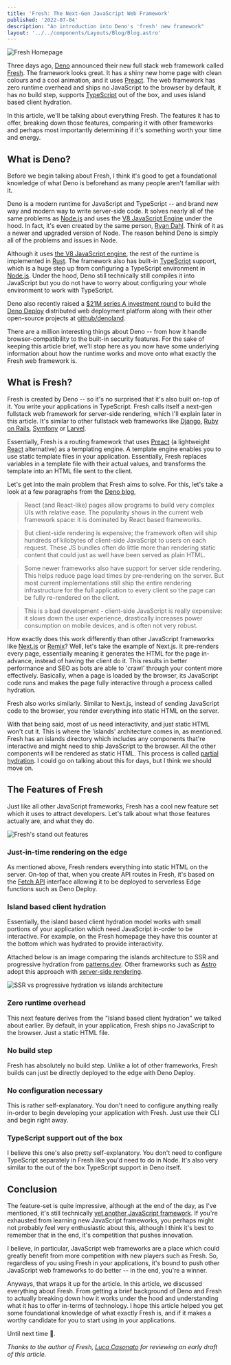```yaml
---
title: 'Fresh: The Next-Gen JavaScript Web Framework'
published: '2022-07-04'
description: "An introduction into Deno's 'fresh' new framework"
layout: '../../components/Layouts/Blog/Blog.astro'
---
```


![Fresh Homepage](https://dev-to-uploads.s3.amazonaws.com/uploads/articles/6dre0h7reim1xq9eg87b.gif)

Three days ago, [Deno] announced their new full stack web framework called [Fresh]. The framework looks great. It has a shiny new home page with clean colours and a cool animation, and it uses [Preact](https://preactjs.com/). The web framework has zero runtime overhead and ships no JavaScript to the browser by default, it has no build step, supports [TypeScript] out of the box, and uses island based client hydration.

In this article, we'll be talking about everything Fresh. The features it has to offer, breaking down those features, comparing it with other frameworks and perhaps most importantly determining if it's something worth your time and energy.

## What is Deno?

Before we begin talking about Fresh, I think it's good to get a foundational knowledge of what Deno is beforehand as many people aren't familiar with it.

Deno is a modern runtime for JavaScript and TypeScript -- and brand new way and modern way to write server-side code. It solves nearly all of the same problems as [Node.js] and uses the [V8 JavaScript Engine](https://v8.dev/) under the hood. In fact, it's even created by the same person, [Ryan Dahl](https://github.com/ry). Think of it as a newer and upgraded version of Node. The reason behind Deno is simply all of the problems and issues in Node.

Although it uses [the V8 JavaScript engine](https://v8.dev/), the rest of the runtime is implemented in [Rust](https://www.rust-lang.org/). The framework also has built-in [TypeScript] support, which is a huge step up from configuring a TypeScript environment in [Node.js]. Under the hood, Deno still technically still compiles it into JavaScript but you do not have to worry about configuring your whole environment to work with TypeScript.

Deno also recently raised a [$21M series A investment round](https://deno.com/blog/series-a) to build the [Deno Deploy](https://deno.com/) distributed web deployment platform along with their other open-source projects at [github/denoland](https://github.com/denoland).

There are a million interesting things about Deno -- from how it handle browser-compatibility to the built-in security features. For the sake of keeping this article brief, we'll stop here as you now have some underlying information about how the runtime works and move onto what exactly the Fresh web framework is.

## What is Fresh?

Fresh is created by Deno -- so it's no surprised that it's also built on-top of it. You write your applications in TypeScript. Fresh calls itself a next-gen fullstack web framework for server-side rendering, which I'll explain later in this article. It's similar to other fullstack web frameworks like [Django](https://www.djangoproject.com/), [Ruby on Rails](https://rubyonrails.org/), [Symfony](https://symfony.com/) or [Larvel](https://laravel.com/).

Essentially, Fresh is a routing framework that uses [Preact](https://preactjs.com/) (a lightweight [React](https://reactjs.org) alternative) as a templating engine. A template engine enables you to use static template files in your application. Essentially, Fresh replaces variables in a template file with their actual values, and transforms the template into an HTML file sent to the client.

Let's get into the main problem that Fresh aims to solve. For this, let's take a look at a few paragraphs from the [Deno blog](https://deno.com/blog/fresh-is-stable),

> React (and React-like) pages allow programs to build very complex UIs with relative ease. The popularity shows in the current web framework space: it is dominated by React based frameworks.

> But client-side rendering is expensive; the framework often will ship hundreds of kilobytes of client-side JavaScript to users on each request. These JS bundles often do little more than rendering static content that could just as well have been served as plain HTML.

> Some newer frameworks also have support for server side rendering. This helps reduce page load times by pre-rendering on the server. But most current implementations still ship the entire rendering infrastructure for the full application to every client so the page can be fully re-rendered on the client.

> This is a bad development - client-side JavaScript is really expensive: it slows down the user experience, drastically increases power consumption on mobile devices, and is often not very robust.

How exactly does this work differently than other JavaScript frameworks like [Next.js] or [Remix]? Well, let's take the example of Next.js. It pre-renders every page, essentially meaning it generates the HTML for the page in-advance, instead of having the client do it. This results in better performance and SEO as bots are able to 'crawl' through your content more effectively. Basically, when a page is loaded by the browser, its JavaScript code runs and makes the page fully interactive through a process called hydration.

Fresh also works similarly. Similar to Next.js, instead of sending JavaScript code to the browser, you render everything into static HTML on the server.

With that being said, most of us need interactivity, and just static HTML won't cut it. This is where the 'islands' architecture comes in, as mentioned. Fresh has an islands directory which includes any components that're interactive and might need to ship JavaScript to the browser. All the other components will be rendered as static HTML. This process is called [partial hydration](https://ajcwebdev.com/what-is-partial-hydration-and-why-is-everyone-talking-about-it). I could go on talking about this for days, but I think we should move on.

## The Features of Fresh

Just like all other JavaScript frameworks, Fresh has a cool new feature set which it uses to attract developers. Let's talk about what those features actually are, and what they do.

![Fresh's stand out features](https://dev-to-uploads.s3.amazonaws.com/uploads/articles/9drbw4m6mj92e8bj5ltg.png)

### Just-in-time rendering on the edge

As mentioned above, Fresh renders everything into static HTML on the server. On-top of that, when you create API routes in Fresh, it's based on the [Fetch API](https://developer.mozilla.org/en-US/docs/Web/API/Fetch_API) interface allowing it to be deployed to serverless Edge functions such as Deno Deploy.

### Island based client hydration

Essentially, the island based client hydration model works with small portions of your application which need JavaScript in-order to be interactive. For example, on the Fresh homepage they have this counter at the bottom which was hydrated to provide interactivity.

Attached below is an image comparing the islands architecture to SSR and progressive hydration from [patterns.dev](https://www.patterns.dev/). Other frameworks such as [Astro](https://astro.build) adopt this approach with [server-side rendering](https://astro.build/blog/experimental-server-side-rendering/).

![SSR vs progressive hydration vs islands architecture](https://dev-to-uploads.s3.amazonaws.com/uploads/articles/4ew4boqch6xn41cvudun.png)

### Zero runtime overhead

This next feature derives from the "Island based client hydration" we talked about earlier. By default, in your application, Fresh ships no JavaScript to the browser. Just a static HTML file.

### No build step

Fresh has absolutely no build step. Unlike a lot of other frameworks, Fresh builds can just be directly deployed to the edge with Deno Deploy.

### No configuration necessary

This is rather self-explanatory. You don't need to configure anything really in-order to begin developing your application with Fresh. Just use their CLI and begin right away.

### TypeScript support out of the box

I believe this one's also pretty self-explanatory. You don't need to configure TypeScript separately in Fresh like you'd need to do in Node. It's also very similar to the out of the box TypeScript support in Deno itself.

## Conclusion

The feature-set is quite impressive, although at the end of the day, as I've mentioned, it's still technically [yet another JavaScript framework](https://css-tricks.com/yet-another-javascript-framework/). If you're exhausted from learning new JavaScript frameworks, you perhaps might not probably feel very enthusiastic about this, although I think it's best to remember that in the end, it's competition that pushes innovation.

I believe, in particular, JavaScript web frameworks are a place which could greatly benefit from more competition with new players such as Fresh. So, regardless of you using Fresh in your applications, it's bound to push other JavaScript web frameworks to do better -- in the end, you're a winner.

Anyways, that wraps it up for the article. In this article, we discussed everything about Fresh. From getting a brief background of Deno and Fresh to actually breaking down how it works under the hood and understanding what it has to offer in-terms of technology. I hope this article helped you get some foundational knowledge of what exactly Fresh is, and if it makes a worthy candidate for you to start using in your applications.

Until next time 👋.

_Thanks to the author of Fresh, [Luca Casonato](https://twitter.com/lcasdev) for reviewing an early draft of this article._

[deno]: https://deno.land/
[node.js]: https://nodejs.org
[fresh]: https://fresh.deno.dev/
[typescript]: https://typescriptlang.org
[next.js]: https://nextjs.org
[remix]: https://remix.run

